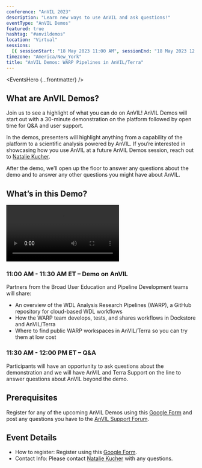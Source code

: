 ```yaml
---
conference: "AnVIL 2023"
description: "Learn new ways to use AnVIL and ask questions!"
eventType: "AnVIL Demos"
featured: true
hashtag: "#anvildemos"
location: "Virtual"
sessions:
  [{ sessionStart: "18 May 2023 11:00 AM", sessionEnd: "18 May 2023 12:00 PM" }]
timezone: "America/New_York"
title: "AnVIL Demos: WARP Pipelines in AnVIL/Terra"
---
```


<EventsHero {...frontmatter} />

## What are AnVIL Demos?

Join us to see a highlight of what you can do on AnVIL! AnVIL Demos will start out with a 30-minute demonstration on the platform followed by open time for Q&A and user support.

In the demos, presenters will highlight anything from a capability of the platform to a scientific analysis powered by AnVIL. If you’re interested in showcasing how you use AnVIL at a future AnVIL Demos session, reach out to [Natalie Kucher]({natalieKucher}).

After the demo, we’ll open up the floor to answer any questions about the demo and to answer any other questions you might have about AnVIL.

## What’s in this Demo?

<Video
  src="https://www.youtube.com/embed/omaVZgU4aJ0"
  title="AnVIL Demos: WARP Pipelines in AnVIL/Terra - 2023/05/18"
/>

### 11:00 AM - 11:30 AM ET – Demo on AnVIL

Partners from the Broad User Education and Pipeline Development teams will share:

- An overview of the WDL Analysis Research Pipelines (WARP), a GitHub repository for cloud-based WDL workflows
- How the WARP team develops, tests, and shares workflows in Dockstore and AnVIL/Terra
- Where to find public WARP workspaces in AnVIL/Terra so you can try them at low cost

### 11:30 AM - 12:00 PM ET – Q&A

Participants will have an opportunity to ask questions about the demonstration and we will have AnVIL and Terra Support on the line to answer questions about AnVIL beyond the demo.

## Prerequisites

Register for any of the upcoming AnVIL Demos using this [Google Form](https://forms.gle/7CcaLE9AM7FrYqpP7) and post any questions you have to the [AnVIL Support Forum]({anvilHelpURL}).

## Event Details

- How to register: Register using this [Google Form](https://forms.gle/7CcaLE9AM7FrYqpP7).
- Contact Info: Please contact [Natalie Kucher]({natalieKucher}) with any questions.
